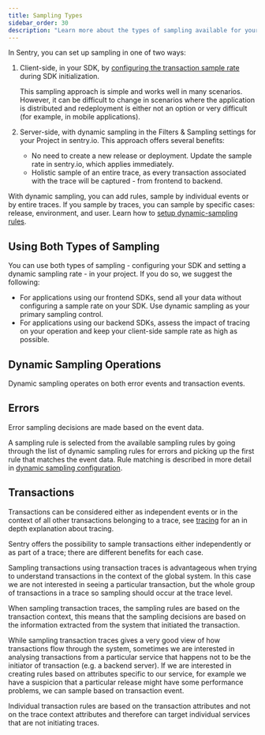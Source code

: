 ```yaml
---
title: Sampling Types
sidebar_order: 30
description: "Learn more about the types of sampling available for your project and their benefits."
---
```


In Sentry, you can set up sampling in one of two ways:

1. Client-side, in your SDK, by [configuring the transaction sample rate](/platform-redirect/?next=/configuration/sampling/) during SDK initialization.

    This sampling approach is simple and works well in many scenarios. However, it can be difficult to change in
    scenarios where the application is distributed and redeployment is either not an option or very difficult
    (for example, in mobile applications).

2. Server-side, with dynamic sampling in the Filters & Sampling settings for your Project in sentry.io. This approach offers several benefits:

    - No need to create a new release or deployment. Update the sample rate in sentry.io, which applies immediately.
    - Holistic sample of an entire trace, as every transaction associated with the trace will be captured - from frontend to backend.

With dynamic sampling, you can add rules, sample by individual events or by entire traces. If you sample by traces, you
can sample by specific cases: release, environment, and user. Learn how to
[setup dynamic-sampling rules](/product/data-management-settings/dynamic-sampling/configuration/).

## Using Both Types of Sampling

You can use both types of sampling - configuring your SDK and setting a dynamic sampling rate - in your project. If you do so, we suggest the following:

- For applications using our frontend SDKs, send all your data without configuring a sample rate on your SDK. Use dynamic sampling as your primary sampling control.
- For applications using our backend SDKs, assess the impact of tracing on your operation and keep your client-side sample rate as high as possible.

## Dynamic Sampling Operations

Dynamic sampling operates on both error events and transaction events.

## Errors

Error sampling decisions are made based on the event data.

A sampling rule is selected from the available sampling rules by going through the list of dynamic sampling rules for
errors and picking up the first rule that matches the event data. Rule matching is described in more detail in
[dynamic sampling configuration](/product/data-management-settings/dynamic-sampling/configuration/).

## Transactions

Transactions can be considered either as independent events or in the context of all other transactions belonging to a
trace, see [tracing](/product/sentry-basics/tracing/) for an in depth explanation about tracing.

Sentry offers the possibility to sample transactions either independently or as part of a trace; there are different
benefits for each case.

Sampling transactions using transaction traces is advantageous when trying to understand transactions in the context of
the global system. In this case we are not interested in seeing a particular transaction, but the whole group of
transactions in a trace so sampling should occur at the trace level.

When sampling transaction traces, the sampling rules are based on the transaction context, this means that the sampling
decisions are based on the information extracted from the system that initiated the transaction.

While sampling transaction traces gives a very good view of how transactions flow through the system, sometimes we are
interested in analysing transactions from a particular service that happens not to be the initiator of transaction
(e.g. a backend server). If we are interested in creating rules based on attributes specific to our service, for
example we have a suspicion that a particular release might have some performance problems, we can sample based on
transaction event.

Individual transaction rules are based on the transaction attributes and not on the trace context attributes and
therefore can target individual services that are not initiating traces.
